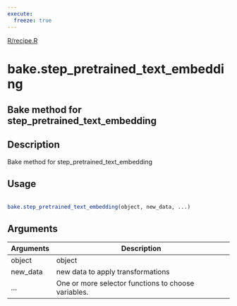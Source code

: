 ```yaml
---
execute:
  freeze: true
---
```


[R/recipe.R](https://github.com/rstudio/tfhub//blob/main/R/recipe.R#L127) 

# bake.step_pretrained_text_embedding

## Bake method for step_pretrained_text_embedding

## Description
 Bake method for step_pretrained_text_embedding 


## Usage
```r
 
bake.step_pretrained_text_embedding(object, new_data, ...) 
```

## Arguments
|Arguments|Description|
|---|---|
| object | object |
| new_data | new data to apply transformations |
| ... | One or more selector functions to choose variables. |







